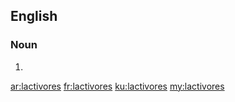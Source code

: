 ==English==

===Noun===
{{head|en|plural}}

# {{plural of|lactivore|lang=en|nocat=1}}

[[ar:lactivores]]
[[fr:lactivores]]
[[ku:lactivores]]
[[my:lactivores]]